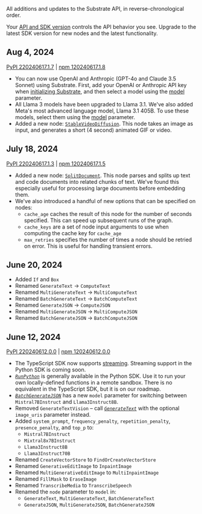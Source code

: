 
<Callout emoji="֍">All additions and updates to the Substrate API, in reverse-chronological order.</Callout>

Your [API and SDK version](/reference/versioning) controls the API behavior you see. Upgrade to the latest SDK version for new nodes and the latest functionality.

## Aug 4, 2024

[PyPI 220240617.1.7](https://pypi.org/project/substrate/220240617.1.7/) | [npm 120240617.1.8](https://www.npmjs.com/package/substrate/v/120240617.1.8)

- You can now use OpenAI and Anthropic (GPT-4o and Claude 3.5 Sonnet) using Substrate. First, add your OpenAI or Anthropic API key when [initializing Substrate](https://docs.substrate.run/overview/start#external-providers), and then select a model using the [model](https://www.substrate.run/nodes#ComputeText-model) parameter.
- All Llama 3 models have been upgraded to Llama 3.1. We've also added Meta's most advanced language model, Llama 3.1 405B. To use these models, select them using the [model](https://www.substrate.run/nodes#ComputeText-model) parameter.
- Added a new node: [`StableVideoDiffusion`](https://www.substrate.run/nodes#StableVideoDiffusion). This node takes an image as input, and generates a short (4 second) animated GIF or video.

## July 18, 2024

[PyPI 220240617.1.3](https://pypi.org/project/substrate/220240617.1.3/) | [npm 120240617.1.5](https://www.npmjs.com/package/substrate/v/120240617.1.5)

- Added a new node: [`SplitDocument`](https://www.substrate.run/nodes#SplitDocument). This node parses and splits up text and code documents into related chunks of text. We've found this especially useful for processing large documents before embedding them.
- We've also introduced a handful of new options that can be specified on nodes:
  - `cache_age` caches the result of this node for the number of seconds specified. This can speed up subsequent runs of the graph.
  - `cache_keys` are a set of node input arguments to use when computing the cache key for `cache_age`
  - `max_retries` specifies the number of times a node should be retried on error. This is useful for handling transient errors.

## June 20, 2024

- Added `If` and `Box`
- Renamed `GenerateText` -> `ComputeText`
- Renamed `MultiGenerateText` -> `MultiComputeText`
- Renamed `BatchGenerateText` -> `BatchComputeText`
- Renamed `GenerateJSON` -> `ComputeJSON`
- Renamed `MultiGenerateJSON` -> `MultiComputeJSON`
- Renamed `BatchGenerateJSON` -> `BatchComputeJSON`

## June 12, 2024

[PyPI 220240612.0.0](https://pypi.org/project/substrate/220240612.0.0/) | [npm 120240612.0.0](https://www.npmjs.com/package/substrate/v/120240612.0.0)

- The TypeScript SDK now supports [streaming](https://docs.substrate.run/reference/streaming). Streaming support in the Python SDK is coming soon.
- [_`RunPython`_](https://docs.substrate.run/reference/run-python) is generally available in the Python SDK. Use it to run your own locally-defined functions in a remote sandbox. There is no equivalent in the TypeScript SDK, but it is on our roadmap.
- [_`BatchGenerateJSON`_](https://substrate.run/nodes#BatchGenerateJSON) has a new `model` parameter for switching between `Mistral7BInstruct` and `Llama3Instruct8B`.
- Removed `GenerateTextVision` – call [_`GenerateText`_](https://substrate.run/nodes#GenerateText) with the optional `image_uris` parameter instead.
- Added `system_prompt`, `frequency_penalty`, `repetition_penalty`, `presence_penalty`, and `top_p` to:
  - `Mistral7BInstruct`
  - `Mixtral8x7BInstruct`
  - `Llama3Instruct8B`
  - `Llama3Instruct70B`
- Renamed `CreateVectorStore` to `FindOrCreateVectorStore`
- Renamed `GenerativeEditImage` to `InpaintImage`
- Renamed `MultiGenerativeEditImage` to `MultiInpaintImage`
- Renamed `FillMask` to `EraseImage`
- Renamed `TranscribeMedia` to `TranscribeSpeech`
- Renamed the `node` parameter to `model` in:
  - `GenerateText`, `MultiGenerateText`, `BatchGenerateText`
  - `GenerateJSON`, `MultiGenerateJSON`, `BatchGenerateJSON`
